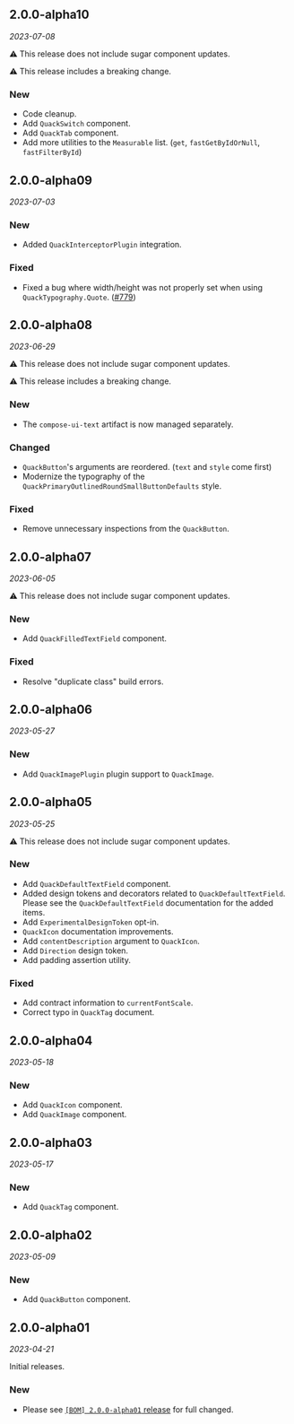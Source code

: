 ## 2.0.0-alpha10

*2023-07-08*

⚠️ This release does not include sugar component updates.

⚠️ This release includes a breaking change.

### New

- Code cleanup.
- Add `QuackSwitch` component.
- Add `QuackTab` component.
- Add more utilities to the `Measurable` list. (`get`, `fastGetByIdOrNull`, `fastFilterById`)

## 2.0.0-alpha09

*2023-07-03*

### New

- Added `QuackInterceptorPlugin` integration.

### Fixed

- Fixed a bug where width/height was not properly set when using `QuackTypography.Quote`. ([#779](https://github.com/duckie-team/quack-quack-android/issues/779))

## 2.0.0-alpha08

*2023-06-29*

⚠️ This release does not include sugar component updates.

⚠️ This release includes a breaking change.

### New

- The `compose-ui-text` artifact is now managed separately.

### Changed

- `QuackButton`'s arguments are reordered. (`text` and `style` come first)
- Modernize the typography of the `QuackPrimaryOutlinedRoundSmallButtonDefaults` style.

### Fixed

- Remove unnecessary inspections from the `QuackButton`.

## 2.0.0-alpha07

*2023-06-05*

⚠️ This release does not include sugar component updates.

### New

- Add `QuackFilledTextField` component.

### Fixed

- Resolve "duplicate class" build errors.

## 2.0.0-alpha06

*2023-05-27*

### New

- Add `QuackImagePlugin` plugin support to `QuackImage`.

## 2.0.0-alpha05

*2023-05-25*

⚠️ This release does not include sugar component updates.

### New

- Add `QuackDefaultTextField` component.
- Added design tokens and decorators related to `QuackDefaultTextField`. Please see the `QuackDefaultTextField` documentation for the added items.
- Add `ExperimentalDesignToken` opt-in.
- `QuackIcon` documentation improvements.
- Add `contentDescription` argument to `QuackIcon`.
- Add `Direction` design token.
- Add padding assertion utility.

### Fixed

- Add contract information to `currentFontScale`.
- Correct typo in `QuackTag` document.

## 2.0.0-alpha04

*2023-05-18*

### New

- Add `QuackIcon` component.
- Add `QuackImage` component.

## 2.0.0-alpha03

*2023-05-17*

### New

- Add `QuackTag` component.

## 2.0.0-alpha02

*2023-05-09*

### New

- Add `QuackButton` component.

## 2.0.0-alpha01

*2023-04-21*

Initial releases.

### New

- Please see [`[BOM] 2.0.0-alpha01` release](https://github.com/duckie-team/quack-quack-android/releases/tag/2.0.0-alpha01-bom) for full changed.

